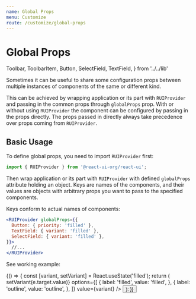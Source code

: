 ```yaml
---
name: Global Props
menu: Customize
route: /customize/global-props
---
```


# Global Props

  Toolbar,
  ToolbarItem,
  Button,
  SelectField,
  TextField,
} from '../../lib'

Sometimes it can be useful to share some configuration props between
multiple instances of components of the same or different kind.

This can be achieved by wrapping application or its part with `RUIProvider`
and passing in the common props through `globalProps` prop. With or without
using `RUIProvider` the component can be configured by passing in the props
directly. The props passed in directly always take precedence over props
coming from `RUIProvider`.

## Basic Usage

To define global props, you need to import `RUIProvider` first:

```js
import { RUIProvider } from '@react-ui-org/react-ui';
```

Then wrap application or its part with `RUIProvider` with defined `globalProps`
attribute holding an object. Keys are names of the components, and their
values are objects with arbitrary props you want to pass to the specified
components.

Keys conform to actual names of components:

```jsx
<RUIProvider globalProps={{
  Button: { priority: 'filled' },
  TextField: { variant: 'filled' },
  SelectField: { variant: 'filled' },
}}>
  //...
</RUIProvider>
```

See working example:

<Playground>
  {() => {
    const [variant, setVariant] = React.useState('filled');
    return (
      <RUIProvider
        globalProps={{
          Button: { priority: variant },
          TextField: { variant },
          SelectField: { variant },
        }}
      >
        <Toolbar align="bottom">
          <ToolbarItem>
            <SelectField
              id="variant"
              label="Select variant of Select Field"
              onChange={(e) => setVariant(e.target.value)}
              options={[
                {
                  label: 'filled',
                  value: 'filled',
                },
                {
                  label: 'outline',
                  value: 'outline',
                },
              ]}
              value={variant}
            />
          </ToolbarItem>
          <ToolbarItem>
            <TextField
              id="my-text-field"
              label="Text Field"
            />
          </ToolbarItem>
          <ToolbarItem>
            <Button
              id="my-button"
              label="Button"
            />
          </ToolbarItem>
        </Toolbar>
      </RUIProvider>
    );
  }}
</Playground>
